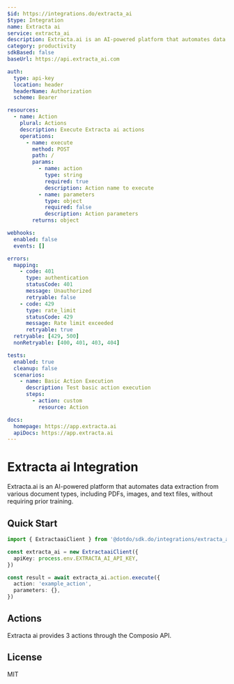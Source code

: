 ```yaml
---
$id: https://integrations.do/extracta_ai
$type: Integration
name: Extracta ai
service: extracta_ai
description: Extracta.ai is an AI-powered platform that automates data extraction from various document types, including PDFs, images, and text files, without requiring prior training.
category: productivity
sdkBased: false
baseUrl: https://api.extracta_ai.com

auth:
  type: api-key
  location: header
  headerName: Authorization
  scheme: Bearer

resources:
  - name: Action
    plural: Actions
    description: Execute Extracta ai actions
    operations:
      - name: execute
        method: POST
        path: /
        params:
          - name: action
            type: string
            required: true
            description: Action name to execute
          - name: parameters
            type: object
            required: false
            description: Action parameters
        returns: object

webhooks:
  enabled: false
  events: []

errors:
  mapping:
    - code: 401
      type: authentication
      statusCode: 401
      message: Unauthorized
      retryable: false
    - code: 429
      type: rate_limit
      statusCode: 429
      message: Rate limit exceeded
      retryable: true
  retryable: [429, 500]
  nonRetryable: [400, 401, 403, 404]

tests:
  enabled: true
  cleanup: false
  scenarios:
    - name: Basic Action Execution
      description: Test basic action execution
      steps:
        - action: custom
          resource: Action

docs:
  homepage: https://app.extracta.ai
  apiDocs: https://app.extracta.ai
---
```


# Extracta ai Integration

Extracta.ai is an AI-powered platform that automates data extraction from various document types, including PDFs, images, and text files, without requiring prior training.

## Quick Start

```typescript
import { ExtractaaiClient } from '@dotdo/sdk.do/integrations/extracta_ai'

const extracta_ai = new ExtractaaiClient({
  apiKey: process.env.EXTRACTA_AI_API_KEY,
})

const result = await extracta_ai.action.execute({
  action: 'example_action',
  parameters: {},
})
```

## Actions

Extracta ai provides 3 actions through the Composio API.

## License

MIT
